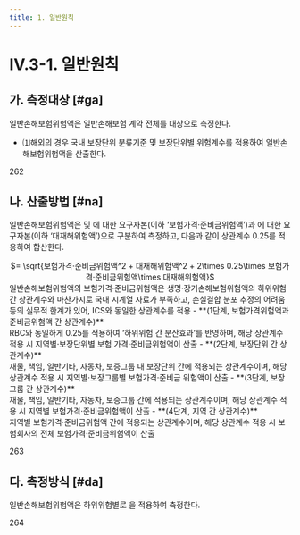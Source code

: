 ```yaml
---
title: 1. 일반원칙
---
```

# IV.3-1. 일반원칙

## 가. 측정대상 [#ga]
일반손해보험위험액은 일반손해보험 계약 전체를 대상으로 측정한다.

- ⑴해외의 경우 국내 보장단위 분류기준 및 보장단위별 위험계수를 적용하여 일반손해보험위험액을 산출한다.

<Cl>262</Cl>

## 나. 산출방법 [#na]
일반손해보험위험액은 <OverlayDemo id="보험가격위험" /> 및 <OverlayDemo id="준비금위험" />에 대한 요구자본(이하 ‘보험가격·준비금위험액’)과 <OverlayDemo id="일반대재해위험" />에 대한 요구자본(이하 ‘대재해위험액’)으로 구분하여 측정하고, 다음과 같이 상관계수 0.25를 적용하여 합산한다.
<Math>
일반손해보험위험액
<center>
 $= \sqrt{보험가격·준비금위험액^2 + 대재해위험액^2 + 2\times 0.25\times 보험가격·준비금위험액\times 대재해위험액}$
</center>
</Math>

<Accordion multiple activeIndex={[]}>
<AccordionTab header="보험가격·준비금위험액의 단위별 상관계수 산출 근거">
    일반손해보험위험액의 보험가격·준비금위험액은 생명·장기손해보험위험액의 하위위험간 상관계수와 마찬가지로 국내 시계열 자료가 부족하고, 손실결합 분포 추정의 어려움 등의 실무적 한계가 있어, ICS와 동일한 상관계수를 적용
    - **(1단계, 보험가격위험액과 준비금위험액 간 상관계수)** <br/>RBC와 동일하게 0.25를 적용하여 ‘하위위험 간 분산효과’를 반영하며, 해당 상관계수 적용 시 지역별·보장단위별 보험 가격·준비금위험액이 산출
    - **(2단계, 보장단위 간 상관계수)** <br/>재물, 책임, 일반기타, 자동차, 보증그룹 내 보장단위 간에 적용되는 상관계수이며, 해당 상관계수 적용 시 지역별·보장그룹별 보험가격·준비금 위험액이 산출
    - **(3단계, 보장그룹 간 상관계수)** <br/>재물, 책임, 일반기타, 자동차, 보증그룹 간에 적용되는 상관계수이며, 해당 상관계수 적용 시 지역별 보험가격·준비금위험액이 산출
    - **(4단계, 지역 간 상관계수)** <br/>지역별 보험가격·준비금위험액 간에 적용되는 상관계수이며, 해당 상관계수 적용 시 보험회사의 전체 보험가격·준비금위험액이 산출
</AccordionTab>
</Accordion>

<Cl>263</Cl>

## 다. 측정방식 [#da]
일반손해보험위험액은 하위위험별로 <OverlayDemo id="위험계수방식" />을 적용하여 측정한다.

<Cl>264</Cl>
